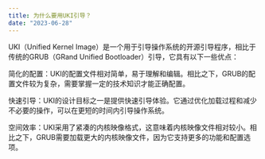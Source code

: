 ```yaml
---
title: 为什么要用UKI引导？
date: "2023-06-28"
---
```


UKI（Unified Kernel Image）是一个用于引导操作系统的开源引导程序，相比于传统的GRUB（GRand Unified Bootloader）引导，它具有以下一些优点：

简化的配置：UKI的配置文件相对简单，易于理解和编辑。相比之下，GRUB的配置文件较为复杂，需要掌握一定的技术知识才能正确配置。

快速引导：UKI的设计目标之一是提供快速引导体验。它通过优化加载过程和减少不必要的操作，可以在更短的时间内引导操作系统。

空间效率：UKI采用了紧凑的内核映像格式，这意味着内核映像文件相对较小。相比之下，GRUB需要加载更大的内核映像文件，因为它支持更多的功能和配置选项。